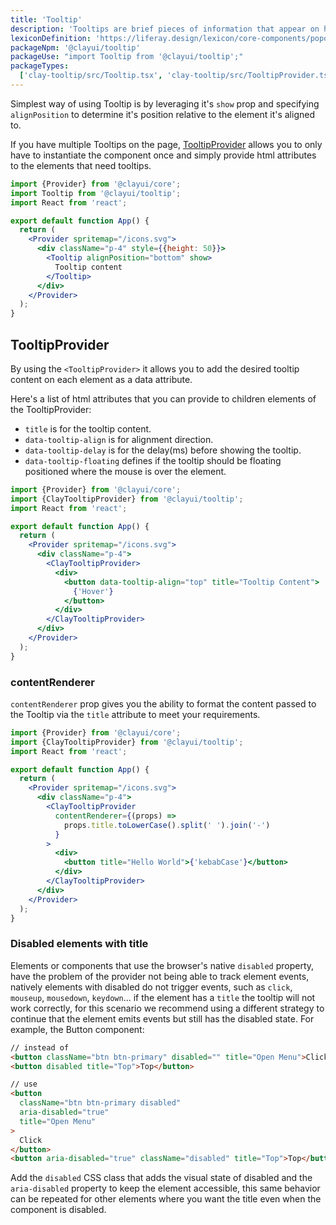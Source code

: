 ```yaml
---
title: 'Tooltip'
description: 'Tooltips are brief pieces of information that appear on hover state over an element to clarify its meaning or use for the user.'
lexiconDefinition: 'https://liferay.design/lexicon/core-components/popovers-tooltips/'
packageNpm: '@clayui/tooltip'
packageUse: "import Tooltip from '@clayui/tooltip';"
packageTypes:
  ['clay-tooltip/src/Tooltip.tsx', 'clay-tooltip/src/TooltipProvider.tsx']
---
```


Simplest way of using Tooltip is by leveraging it's `show` prop and specifying `alignPosition` to determine it's position relative to the element it's aligned to.

If you have multiple Tooltips on the page, [TooltipProvider](#tooltipprovider) allows you to only have to instantiate the component once and simply provide html attributes to the elements that need tooltips.

```jsx preview
import {Provider} from '@clayui/core';
import Tooltip from '@clayui/tooltip';
import React from 'react';

export default function App() {
  return (
    <Provider spritemap="/icons.svg">
      <div className="p-4" style={{height: 50}}>
        <Tooltip alignPosition="bottom" show>
          Tooltip content
        </Tooltip>
      </div>
    </Provider>
  );
}
```

## TooltipProvider

By using the `<TooltipProvider>` it allows you to add the desired tooltip content on each element as a data attribute.

Here's a list of html attributes that you can provide to children elements of the TooltipProvider:

- `title` is for the tooltip content.
- `data-tooltip-align` is for alignment direction.
- `data-tooltip-delay` is for the delay(ms) before showing the tooltip.
- `data-tooltip-floating` defines if the tooltip should be floating positioned where the mouse is over the element.

```jsx preview
import {Provider} from '@clayui/core';
import {ClayTooltipProvider} from '@clayui/tooltip';
import React from 'react';

export default function App() {
  return (
    <Provider spritemap="/icons.svg">
      <div className="p-4">
        <ClayTooltipProvider>
          <div>
            <button data-tooltip-align="top" title="Tooltip Content">
              {'Hover'}
            </button>
          </div>
        </ClayTooltipProvider>
      </div>
    </Provider>
  );
}
```

### contentRenderer

`contentRenderer` prop gives you the ability to format the content passed to the Tooltip via the `title` attribute to meet your requirements.

```jsx preview
import {Provider} from '@clayui/core';
import {ClayTooltipProvider} from '@clayui/tooltip';
import React from 'react';

export default function App() {
  return (
    <Provider spritemap="/icons.svg">
      <div className="p-4">
        <ClayTooltipProvider
          contentRenderer={(props) =>
            props.title.toLowerCase().split(' ').join('-')
          }
        >
          <div>
            <button title="Hello World">{'kebabCase'}</button>
          </div>
        </ClayTooltipProvider>
      </div>
    </Provider>
  );
}
```

### Disabled elements with title

Elements or components that use the browser's native `disabled` property, have the problem of the provider not being able to track element events, natively elements with disabled do not trigger events, such as `click`, `mouseup`, `mousedown`, `keydown`... if the element has a `title` the tooltip will not work correctly, for this scenario we recommend using a different strategy to continue that the element emits events but still has the disabled state. For example, the Button component:

```html
// instead of
<button className="btn btn-primary" disabled="" title="Open Menu">Click</button>
<button disabled title="Top">Top</button>
```

```html
// use
<button
  className="btn btn-primary disabled"
  aria-disabled="true"
  title="Open Menu"
>
  Click
</button>
<button aria-disabled="true" className="disabled" title="Top">Top</button>
```

Add the `disabled` CSS class that adds the visual state of disabled and the `aria-disabled` property to keep the element accessible, this same behavior can be repeated for other elements where you want the title even when the component is disabled.
